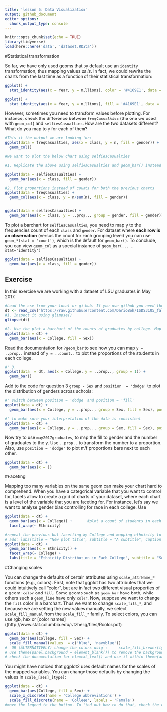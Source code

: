 ```yaml
---
title: 'lesson 5: Data Visualization'
output: github_document
editor_options: 
  chunk_output_type: console
---
```


```r
knitr::opts_chunk$set(echo = TRUE)
library(tidyverse)
load(here::here('data', 'dataset.RData'))
```

#Statistical transformation

So far, we have only used geoms that by default use an `identity` transformation, thus mapping values *as is*. In fact, we could rewrite the charts from the last time as a function of their statistical transformation:

```r
ggplot() +
  stat_identity(aes(x = Year, y = millions), color = '#4169E1', data =  twitter_users, geom = 'point')

ggplot() +
  stat_identity(aes(x = Year, y = millions), fill = '#4169E1', data =  twitter_users, geom = 'col')
```


However, sometimes you need to transform values before plotting. For instance, check the difference between `freqCasualties` (the one we used with `geom_col`) and `selfiesCasualties`. How are the two datasets different? What do you map to `y` for each of them?

```r
#This it the output we are looking for:
ggplot(data = freqCasualties, aes(x = class, y = n, fill = gender)) + 
  geom_col()

#we want to plot the below chart using selfiesCasualties

#1. Replicate the above using selfiesCasualties and geom_bar() instead of geom_col. You need to change the default stat  to 'identity'

ggplot(data = selfiesCasualties) +
  geom_bar(aes(x = class, fill = gender))

#2. Plot proportions instead of counts for both the previous charts
ggplot(data = freqCasualties) +
  geom_col(aes(x = class, y = n/sum(n), fill = gender))


ggplot(data = selfiesCasualties) +
  geom_bar(aes(x = class, y = ..prop.., group = gender, fill = gender))

```

To plot a barchart for `selfiesCasualties`, you need to map y to the frequencies count of each `class` and `gender`. For dataset where **each row is an observation** (versus the count for each grouping level) you can use `geom_*(stat = 'count')`, which is the default for `geom_bar()`. To conclude, you can view `geom_col` as a special instance of `geom_bar(... , stat='identity')`

```r
ggplot(data = selfiesCasualties) +
  geom_bar(aes(x = class, fill = gender))
```


## Exercise

In this exercise we are working with a dataset of LSU graduates in May 2017.

```r
#Load the csv from your local or github. If you use github you need the link to the "raw" file
dt <- read_csv('https://raw.githubusercontent.com/DarioBoh/ISDS3105_fall18/master/data/graduates_2017may.csv')
#1. Inspect it using glimpse()
glimpse(dt)

#2. Use the plot a barchart of the counts of graduates by college. Map the bar fill to gender.
ggplot(data = dt) +
  geom_bar(aes(x = College, fill = Sex))

```


Read the documentation for `?geom_bar` to see how you can map `y = ..prop..` instead of `y = ..count..` to plot the proportions of the students in each college.

```r
#' 3.
ggplot(data  = dt, aes(x = College, y = ..prop.., group = 1)) +
  geom_bar()
```


Add to the code for question 3 `group = Sex` and `position  = 'dodge'` to plot the distribution of genders across schools:

```r

#' switch between position = 'dodge' and position = 'fill' 
ggplot(data = dt) +
  geom_bar(aes(x = College, y = ..prop.., group = Sex, fill = Sex), position = 'fill')

#' to make sure your interpretation of the data is consistent
ggplot(data = dt) +
  geom_bar(aes(x = College, y = ..prop.., group = Sex, fill = Sex), position = 'dodge')
```


Now try to use `may2017graduates`, to map the fill to gender and the number of graduates to the y. Use `..prop..` to transform the number to a proportion. Also, use `position = 'dodge'` to plot m/f proportions bars next to each other.
```r
ggplot(data = dt) +
  geom_bar(aes(x = ))
```


#Faceting

Mapping too many variables on the same geom can make your chart hard to comprehend. When you have a categorical variable that you want to control for, facets allow to create a grid of charts of your dataset, where each chart is a level of the variable that you are faceting for. For instance, let's say we want to analyse gender bias controlling for race in each college. Use

```r
ggplot(data = dt) +
  geom_bar(aes(x = College)) +       #plot a count of students in each college
  facet_wrap(~ Ethnicity)
```


```r
#repeat the previous but facetting by College and mapping ethnicity to x
# add: labs(title = "New plot title", subtitle = "A subtitle", caption = 'data from www.lsu.edu')
ggplot(data = dt) +
  geom_bar(aes(x = Ethnicity)) +
  facet_wrap(~ College) +
  labs(title = "Ethnicity Distribution in Each College", subtitle = "Seth",  caption = "data from www.lsu.edu")
```


#Changing scales

You can change the defaults of certain attributes using `scale_attrName_*` functions (e.g., colors). First, note that ggplot has two attributes that we could intuitively call "color", but are in fact two different visual properties of a geom: `color` and `fill`. Some geoms such as `geom_bar` have both, while others such a `geom_line` have only `color`. Now, suppose we want to change the `fill` color in a barchart. Thus we want to change `scale_fill_*`, and because we are setting the new values manually, we select `scale_fill_manual` from the `scale_fill_*` family. 
To select colors, you can use rgb, hex or [color names]((http://www.stat.columbia.edu/~tzheng/files/Rcolor.pdf)

```r
ggplot(data = dt) +
  geom_bar(aes(College, fill = Sex)) +
  scale_fill_manual(values  = c('blue', 'navyblue'))
#  OR (ALTERNATIVELY) change the colors usig :     scale_fill_brewer(type = ..., palette = ...)
# use theme(panel.background = element_blank()) to remove the background color
# check the documentation for element_text() and use it within theme(axis.text.x = element_text()) to rotate the lables by 45 degrees
```

You might have noticed that ggplot2 uses default names for the scales of the mapped variables. You can change those defaults by changing the values in `scale_[aes]_[type]`:

```r
ggplot(data = dt) +
  geom_bar(aes(College, fill = Sex)) + 
  scale_x_discrete(name = 'College Abbreviations') + 
  scale_fill_discrete(name = 'College', labels = 'Female') 
#move the legend to the bottom. To find out how to do that, check the documentation for theme(legend.position)
```




